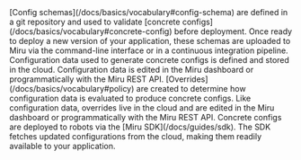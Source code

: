 <Steps>
  <Step title="Define Schemas">
    [Config schemas](/docs/basics/vocabulary#config-schema) are defined in a git repository and used to validate [concrete configs](/docs/basics/vocabulary#concrete-config) 
    before deployment. Once ready to deploy a new version of your application, these 
    schemas are uploaded to Miru via the command-line interface or in a continuous 
    integration pipeline.
  </Step>
  <Step title="Set Configuration Data">
    Configuration data used to generate concrete configs is defined and stored in the cloud. Configuration data is edited in the Miru dashboard or programmatically with the Miru REST API.
  </Step>
  <Step title="Create Overrides">
    [Overrides](/docs/basics/vocabulary#policy) are created to determine how configuration data is evaluated to produce concrete configs. Like configuration data, overrides live in the cloud and are edited in the Miru dashboard or programmatically with the Miru REST API.
  </Step>
  <Step title="Deploy">
    Concrete configs are deployed to robots via the [Miru SDK](/docs/guides/sdk). The SDK fetches updated configurations from the cloud, making them readily available to your application.
  </Step>
</Steps>